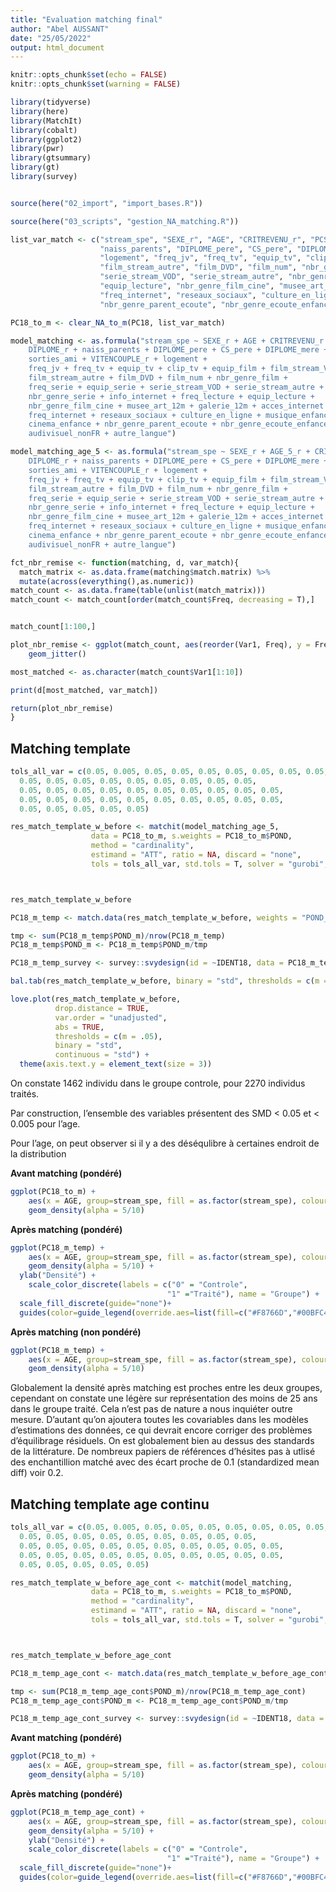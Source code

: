 ```yaml
---
title: "Evaluation matching final"
author: "Abel AUSSANT"
date: "25/05/2022"
output: html_document
---
```


```r

knitr::opts_chunk$set(echo = FALSE)
knitr::opts_chunk$set(warning = FALSE)

library(tidyverse)
library(here)
library(MatchIt)
library(cobalt)
library(ggplot2)
library(pwr)
library(gtsummary)
library(gt)
library(survey)


source(here("02_import", "import_bases.R"))

source(here("03_scripts", "gestion_NA_matching.R"))

list_var_match <- c("stream_spe", "SEXE_r", "AGE", "CRITREVENU_r", "PCS_MENAGE", "h_travail_semaine", "DIPLOME_r", 
                    "naiss_parents", "DIPLOME_pere", "CS_pere", "DIPLOME_mere", "sorties_ami", "VITENCOUPLE_r", 
                    "logement", "freq_jv", "freq_tv", "equip_tv", "clip_tv", "equip_film", "film_stream_VOD", 
                    "film_stream_autre", "film_DVD", "film_num", "nbr_genre_film", "freq_serie", "equip_serie", 
                    "serie_stream_VOD", "serie_stream_autre", "nbr_genre_serie", "info_internet", "freq_lecture", 
                    "equip_lecture", "nbr_genre_film_cine", "musee_art_12m", "galerie_12m", "acces_internet", 
                    "freq_internet", "reseaux_sociaux", "culture_en_ligne", "musique_enfance", "cinema_enfance", 
                    "nbr_genre_parent_ecoute", "nbr_genre_ecoute_enfance", "audivisuel_nonFR", "autre_langue")

PC18_to_m <- clear_NA_to_m(PC18, list_var_match)

model_matching <- as.formula("stream_spe ~ SEXE_r + AGE + CRITREVENU_r + PCS_MENAGE + h_travail_semaine + 
    DIPLOME_r + naiss_parents + DIPLOME_pere + CS_pere + DIPLOME_mere + 
    sorties_ami + VITENCOUPLE_r + logement + 
    freq_jv + freq_tv + equip_tv + clip_tv + equip_film + film_stream_VOD + 
    film_stream_autre + film_DVD + film_num + nbr_genre_film + 
    freq_serie + equip_serie + serie_stream_VOD + serie_stream_autre + 
    nbr_genre_serie + info_internet + freq_lecture + equip_lecture + 
    nbr_genre_film_cine + musee_art_12m + galerie_12m + acces_internet + 
    freq_internet + reseaux_sociaux + culture_en_ligne + musique_enfance + 
    cinema_enfance + nbr_genre_parent_ecoute + nbr_genre_ecoute_enfance + 
    audivisuel_nonFR + autre_langue")

model_matching_age_5 <- as.formula("stream_spe ~ SEXE_r + AGE_5_r + CRITREVENU_r + PCS_MENAGE + h_travail_semaine + 
    DIPLOME_r + naiss_parents + DIPLOME_pere + CS_pere + DIPLOME_mere + 
    sorties_ami + VITENCOUPLE_r + logement +
    freq_jv + freq_tv + equip_tv + clip_tv + equip_film + film_stream_VOD + 
    film_stream_autre + film_DVD + film_num + nbr_genre_film + 
    freq_serie + equip_serie + serie_stream_VOD + serie_stream_autre + 
    nbr_genre_serie + info_internet + freq_lecture + equip_lecture + 
    nbr_genre_film_cine + musee_art_12m + galerie_12m + acces_internet + 
    freq_internet + reseaux_sociaux + culture_en_ligne + musique_enfance + 
    cinema_enfance + nbr_genre_parent_ecoute + nbr_genre_ecoute_enfance + 
    audivisuel_nonFR + autre_langue")

fct_nbr_remise <- function(matching, d, var_match){
  match_matrix <- as.data.frame(matching$match.matrix) %>%
  mutate(across(everything(),as.numeric))
match_count <- as.data.frame(table(unlist(match_matrix)))
match_count <- match_count[order(match_count$Freq, decreasing = T),]


match_count[1:100,]

plot_nbr_remise <- ggplot(match_count, aes(reorder(Var1, Freq), y = Freq)) +
    geom_jitter()

most_matched <- as.character(match_count$Var1[1:10])

print(d[most_matched, var_match])

return(plot_nbr_remise)
}


```

## Matching template

```r
tols_all_var = c(0.05, 0.005, 0.05, 0.05, 0.05, 0.05, 0.05, 0.05, 0.05, 0.05,
  0.05, 0.05, 0.05, 0.05, 0.05, 0.05, 0.05, 0.05, 0.05,
  0.05, 0.05, 0.05, 0.05, 0.05, 0.05, 0.05, 0.05, 0.05, 0.05,
  0.05, 0.05, 0.05, 0.05, 0.05, 0.05, 0.05, 0.05, 0.05, 0.05,
  0.05, 0.05, 0.05, 0.05, 0.05)

res_match_template_w_before <- matchit(model_matching_age_5,
                  data = PC18_to_m, s.weights = PC18_to_m$POND, 
                  method = "cardinality",
                  estimand = "ATT", ratio = NA, discard = "none",  
                  tols = tols_all_var, std.tols = T, solver = "gurobi", time = 60)



res_match_template_w_before

PC18_m_temp <- match.data(res_match_template_w_before, weights = "POND_m")

tmp <- sum(PC18_m_temp$POND_m)/nrow(PC18_m_temp) 
PC18_m_temp$POND_m <- PC18_m_temp$POND_m/tmp

PC18_m_temp_survey <- survey::svydesign(id = ~IDENT18, data = PC18_m_temp, weights = PC18_m_temp$POND_m)


```



```r
bal.tab(res_match_template_w_before, binary = "std", thresholds = c(m = 0.05))

love.plot(res_match_template_w_before, 
          drop.distance = TRUE, 
          var.order = "unadjusted",
          abs = TRUE,
          thresholds = c(m = .05), 
          binary = "std",
          continuous = "std") +
  theme(axis.text.y = element_text(size = 3)) 

```

On constate 1462 individu dans le groupe controle, pour 2270 individus traités. 

Par construction, l'ensemble des variables présentent des SMD < 0.05 et < 0.005 pour l'age.

Pour l'age, on peut observer si il y a des déséqulibre à certaines endroit de la distribution

**Avant matching (pondéré)**
```r
ggplot(PC18_to_m) + 
    aes(x = AGE, group=stream_spe, fill = as.factor(stream_spe), colour = as.factor(stream_spe),  weight = PC18_to_m$POND) + 
    geom_density(alpha = 5/10)
```


**Après matching (pondéré)**
```r
ggplot(PC18_m_temp) + 
    aes(x = AGE, group=stream_spe, fill = as.factor(stream_spe), colour = as.factor(stream_spe),  weight = PC18_m_temp$POND_m) + 
    geom_density(alpha = 5/10) + 
  ylab("Densité") +
    scale_color_discrete(labels = c("0" = "Controle",
                                   "1" ="Traité"), name = "Groupe") +
  scale_fill_discrete(guide="none")+
  guides(color=guide_legend(override.aes=list(fill=c("#F8766D","#00BFC4"))))
```


**Après matching (non pondéré)**
```r
ggplot(PC18_m_temp) + 
    aes(x = AGE, group=stream_spe, fill = as.factor(stream_spe), colour = as.factor(stream_spe)) + 
    geom_density(alpha = 5/10)

```

Globalement la densité après matching est proches entre les deux groupes, cependant on constate une légère sur représentation des moins de 25 ans dans le groupe traité. Cela n'est pas de nature a nous inquiéter outre mesure. D'autant qu'on ajoutera toutes les covariables dans les modèles d'estimations des données, ce qui devrait encore corriger des problèmes d'équilibrage résiduels.
On est globalement bien au dessus des standards de la littérature. De nombreux papiers de références d'hésites pas à utlisé des enchantillion matché avec des écart proche de 0.1 (standardized mean diff) voir 0.2. 





## Matching template age continu

```r
tols_all_var = c(0.05, 0.005, 0.05, 0.05, 0.05, 0.05, 0.05, 0.05, 0.05, 0.05,
  0.05, 0.05, 0.05, 0.05, 0.05, 0.05, 0.05, 0.05, 0.05,
  0.05, 0.05, 0.05, 0.05, 0.05, 0.05, 0.05, 0.05, 0.05, 0.05,
  0.05, 0.05, 0.05, 0.05, 0.05, 0.05, 0.05, 0.05, 0.05, 0.05,
  0.05, 0.05, 0.05, 0.05, 0.05)

res_match_template_w_before_age_cont <- matchit(model_matching,
                  data = PC18_to_m, s.weights = PC18_to_m$POND, 
                  method = "cardinality",
                  estimand = "ATT", ratio = NA, discard = "none",  
                  tols = tols_all_var, std.tols = T, solver = "gurobi", time = 60)



res_match_template_w_before_age_cont

PC18_m_temp_age_cont <- match.data(res_match_template_w_before_age_cont, weights = "POND_m")

tmp <- sum(PC18_m_temp_age_cont$POND_m)/nrow(PC18_m_temp_age_cont) 
PC18_m_temp_age_cont$POND_m <- PC18_m_temp_age_cont$POND_m/tmp

PC18_m_temp_age_cont_survey <- survey::svydesign(id = ~IDENT18, data = PC18_m_temp_age_cont, weights = PC18_m_temp_age_cont$POND_m)
```

**Avant matching (pondéré)**
```r
ggplot(PC18_to_m) + 
    aes(x = AGE, group=stream_spe, fill = as.factor(stream_spe), colour = as.factor(stream_spe),  weight = PC18_to_m$POND) + 
    geom_density(alpha = 5/10)
```


**Après matching (pondéré)**
```r
ggplot(PC18_m_temp_age_cont) + 
    aes(x = AGE, group=stream_spe, fill = as.factor(stream_spe), colour = as.factor(stream_spe),  weight = PC18_m_temp_age_cont$POND_m) + 
    geom_density(alpha = 5/10) +
    ylab("Densité") +
    scale_color_discrete(labels = c("0" = "Controle",
                                   "1" ="Traité"), name = "Groupe") +
  scale_fill_discrete(guide="none")+
  guides(color=guide_legend(override.aes=list(fill=c("#F8766D","#00BFC4"))))

```